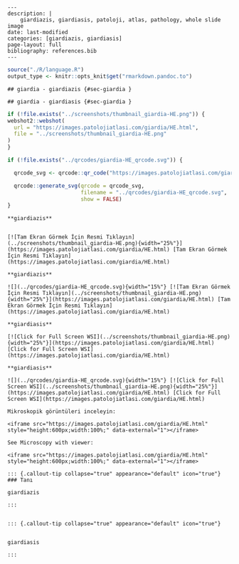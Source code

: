 


```comment
---
description: |
    giardiazis, giardiasis, patoloji, atlas, pathology, whole slide image
date: last-modified
categories: [giardiazis, giardiasis]
page-layout: full
bibliography: references.bib
---
```



```r
source("./R/language.R")
output_type <- knitr::opts_knit$get("rmarkdown.pandoc.to")
```


```asis
## giardia - giardiazis {#sec-giardia }
```


```asis
## giardia - giardiasis {#sec-giardia }
```






```r
if (!file.exists("../screenshots/thumbnail_giardia-HE.png")) {
webshot2::webshot(
  url = "https://images.patolojiatlasi.com/giardia/HE.html",
  file = "../screenshots/thumbnail_giardia-HE.png"
)
}
```



```r
if (!file.exists("../qrcodes/giardia-HE_qrcode.svg")) {

  qrcode_svg <- qrcode::qr_code("https://images.patolojiatlasi.com/giardia/HE.html")

  qrcode::generate_svg(qrcode = qrcode_svg,
                       filename = "../qrcodes/giardia-HE_qrcode.svg",
                       show = FALSE)
}
```











 











:::: {.content-hidden when-format="pdf"}


```asis

**giardiazis**


[![Tam Ekran Görmek İçin Resmi Tıklayın](../screenshots/thumbnail_giardia-HE.png){width="25%"}](https://images.patolojiatlasi.com/giardia/HE.html) [Tam Ekran Görmek İçin Resmi Tıklayın](https://images.patolojiatlasi.com/giardia/HE.html)

```

::::


:::: {.content-visible when-format="pdf"}

```asis

**giardiazis**

![](../qrcodes/giardia-HE_qrcode.svg){width="15%"} [![Tam Ekran Görmek İçin Resmi Tıklayın](../screenshots/thumbnail_giardia-HE.png){width="25%"}](https://images.patolojiatlasi.com/giardia/HE.html) [Tam Ekran Görmek İçin Resmi Tıklayın](https://images.patolojiatlasi.com/giardia/HE.html)

```



::::




:::: {.content-hidden when-format="pdf"}


```asis

**giardiasis**

[![Click for Full Screen WSI](../screenshots/thumbnail_giardia-HE.png){width="25%"}](https://images.patolojiatlasi.com/giardia/HE.html) [Click for Full Screen WSI](https://images.patolojiatlasi.com/giardia/HE.html)

```

::::


:::: {.content-visible when-format="pdf"}

```asis

**giardiasis**

![](../qrcodes/giardia-HE_qrcode.svg){width="15%"} [![Click for Full Screen WSI](../screenshots/thumbnail_giardia-HE.png){width="25%"}](https://images.patolojiatlasi.com/giardia/HE.html) [Click for Full Screen WSI](https://images.patolojiatlasi.com/giardia/HE.html)

```


::::
















```asis
Mikroskopik görüntüleri inceleyin:

<iframe src="https://images.patolojiatlasi.com/giardia/HE.html" style="height:600px;width:100%;" data-external="1"></iframe>

```





```asis

See Microscopy with viewer:

<iframe src="https://images.patolojiatlasi.com/giardia/HE.html" style="height:600px;width:100%;" data-external="1"></iframe>

```








```asis


::: {.callout-tip collapse="true" appearance="default" icon="true"}
### Tanı

giardiazis

:::


```


```asis


::: {.callout-tip collapse="true" appearance="default" icon="true"}


giardiasis

:::

```


















